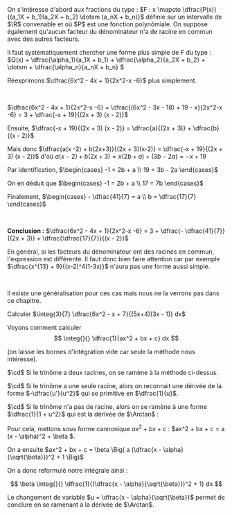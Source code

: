 

<Fil>
On s'intéresse d'abord aux fractions du type : $F : x \mapsto \dfrac{P(x)}{(a_1X + b_1)(a_2X + b_2) \dotsm (a_nX + b_n)}$ définie sur un intervalle de $\R$ convenable et où $P$ est une fonction polynômiale. On suppose également qu'aucun facteur du dénominateur n'a de racine en commun avec des autres facteurs.

<br />

Il faut systématiquement chercher une forme plus simple de $F$ du type : $Q(x) + \dfrac{\alpha_1}{a_1X + b_1} + \dfrac{\alpha_2}{a_2X + b_2} + \dotsm + \dfrac{\alpha_n}{a_nX + b_n} $
</Fil>

<Hideable type='exemple' titre=''>

Réexprimons $\dfrac{6x^2 - 4x + 1}{2x^2-x -6}$ plus simplement.

<br />

$\dfrac{6x^2 - 4x + 1}{2x^2-x -6} =  \dfrac{(6x^2 - 3x - 18) + 19 - x}{2x^2-x -6} = 3 + \dfrac{-x + 19}{(2x + 3) (x - 2)}$

Ensuite, $\dfrac{-x + 19}{(2x + 3) (x - 2)} = \dfrac{a}{(2x + 3)} + \dfrac{b}{(x - 2)}$

Mais donc $\dfrac{a(x -2) + b(2x+3)}{(2x + 3)(x-2)} = \dfrac{-x + 19}{(2x + 3) (x - 2)}$ d'où $a(x -2) + b(2x+3) = x(2b + a) + (3b - 2a) = -x + 19$

Par identification, $\begin{cases} -1 = 2b + a \\ 19 = 3b - 2a \end{cases}$ 

On en déduit que $\begin{cases} -1 = 2b + a \\ 17 = 7b \end{cases}$

Finalement, $\begin{cases} - \dfrac{41}{7} = a \\ b = \dfrac{17}{7} \end{cases}$

<br />

**Conclusion :** $\dfrac{6x^2 - 4x + 1}{2x^2-x -6} = 3 + \dfrac{- \dfrac{41}{7}}{(2x + 3)} + \dfrac{\dfrac{17}{7}}{(x - 2)}$
</Hideable>

<Remarque titre=''>

En général, si les facteurs du dénominateur ont des racines en commun, l'expression est différente. Il faut donc bien faire attention car par exemple $\dfrac{x^{13} + 9}{(x-2)^4(1-3x)}$ n'aura pas une forme aussi simple.

<br />

Il existe une généralisation pour ces cas mais nous ne la verrons pas dans ce chapitre.
</Remarque>

<Exercice titre=''>

Calculer $\integ{3}{7} \dfrac{6x^2 - x + 7}{(5x+4)(3x - 1)} dx$
</Exercice>

<Item type='methode' titre='cas particulier'>



Voyons comment calculer 
$$
\integ{}{} \dfrac{1}{ax^2 + bx + c} dx
$$ 

(on laisse les bornes d'intégration vide car seule la méthode nous intéresse).

$\cd$ Si le trinôme a deux racines, on se ramène à la méthode ci-dessus.

$\cd$ Si le trinôme a une seule racine, alors on reconnait une dérivée de la forme $-\dfrac{u'}{u^2}$ qui se primitive en $\dfrac{1}{u}$.

$\cd$ Si le trinôme n'a pas de racine, alors on se ramène à une forme $\dfrac{1}{1 + u^2}$ qui est la dérivée de $\Arctan$ :

Pour cela, mettons sous forme cannonique $ax^2 + bx + c$ : $ax^2 + bx + c = a (x - \alpha)^2  + \beta $. 

On a ensuite $ax^2 + bx + c = \beta \Big( a (\dfrac{x - \alpha}{\sqrt{\beta}})^2  + 1 \Big)$

On a donc reformulé notre intégrale ainsi : 

$$
\beta \integ{}{} \dfrac{1}{(\dfrac{x - \alpha}{\sqrt{\beta}})^2 + 1} dx
$$ 

Le changement de variable $u = \dfrac{x - \alpha}{\sqrt{\beta}}$ permet de conclure en se ramenant à la dérivée de $\Arctan$.
</Item>
